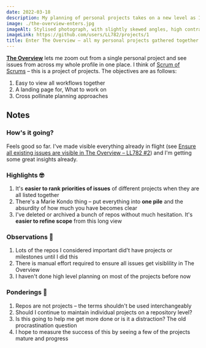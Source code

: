 ```yaml
---
date: 2022-03-18
description: My planning of personal projects takes on a new level as I set up one project to see them all. Enter The Overview
image: ./the-overview-enters.jpg
imageAlt: Stylised photograph, with slightly skewed angles, high contrast with muted colours. A desk with a laptop and stacks of paper
imageLink: https://github.com/users/LL782/projects/1
title: Enter The Overview – all my personal projects gathered together
---
```


[**The Overview**](https://github.com/users/LL782/projects/1) lets me zoom out from a single personal project and see issues from across my whole profile in one place. I think of [Scrum of Scrums](https://www.atlassian.com/agile/scrum/scrum-of-scrums) – this is a project of projects. The objectives are as follows:

1. Easy to view all workflows together
1. A landing page for, What to work on
1. Cross pollinate planning approaches

## Notes

### How's it going?

Feels good so far. I've made visible everything already in flight (see [Ensure all existing issues are visible in The Overview – LL782 #2](https://github.com/LL782/LL782/issues/2)) and I'm getting some great insights already.

### Highlights <Emoji label="nerd face">🤓</Emoji>

1. It's **easier to rank priorities of issues** of different projects when they are all listed together
1. There's a Marie Kondo thing – put everything into **one pile** and the absurdity of how much you have becomes clear
1. I've deleted or archived a bunch of repos without much hesitation. It's **easier to refine scope** from this long view

### Observations <Emoji label="electric torch">🔦</Emoji>

1. Lots of the repos I considered important did't have projects or milestones until I did this
1. There is manual effort required to ensure all issues get visiblility in The Overview
1. I haven't done high level planning on most of the projects before now

### Ponderings <Emoji label="thinking face">🤔</Emoji>

1. Repos are not projects – the terms shouldn't be used interchangeably
2. Should I continue to maintain individual projects on a repository level?
3. Is this going to help me get more done or is it a distraction? The old procrastination question 
4. I hope to measure the success of this by seeing a few of the projects mature and progress

